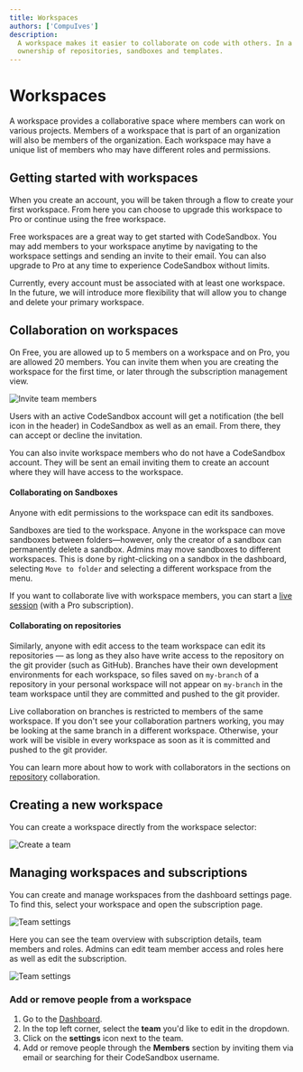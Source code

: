 ```yaml
---
title: Workspaces
authors: ['CompuIves']
description:
  A workspace makes it easier to collaborate on code with others. In a workspace, you share
  ownership of repositories, sandboxes and templates.
---
```



# Workspaces

A workspace provides a collaborative space where members can work on various projects. Members of a workspace that is part of an organization will also be members of the organization. Each workspace may have a unique list of members who may have different roles and permissions.

## Getting started with workspaces

When you create an account, you will be taken through a flow to create your first workspace. From here you can choose to upgrade this workspace to Pro or continue using the free workspace.

Free workspaces are a great way to get started with CodeSandbox.
You may add members to your workspace anytime by navigating to the workspace settings and sending an invite to their email.
You can also upgrade to Pro at any time to experience CodeSandbox without limits.

<Callout emoji="⚠️">
Currently, every account must be associated with at least one workspace. In the future, we will introduce more flexibility that will allow you to change and delete your primary workspace.
</Callout>

## Collaboration on workspaces

On Free, you are allowed up to 5 members on a workspace and on Pro, you are allowed 20 members. You can invite them when you are creating the workspace for the first time, or later through the subscription management view.

![Invite team members](../images/workspace-invite-members.png)

Users with an active CodeSandbox account will get a notification (the bell icon in the header) in CodeSandbox as well as an email.
From there, they can accept or decline the invitation.

You can also invite workspace members who do not have a CodeSandbox account. They will be sent an email inviting them to create an account where they will have access to the workspace.

#### Collaborating on Sandboxes

Anyone with edit permissions to the workspace can edit its sandboxes.

Sandboxes are tied to the workspace. Anyone in the workspace can move sandboxes between folders—however, only the creator of a sandbox can permanently delete a sandbox.
Admins may move sandboxes to different workspaces. This is done by right-clicking on a sandbox in the dashboard, selecting `Move to folder` and selecting a different workspace from the menu.

If you want to collaborate live with workspace members, you can start a [live session](/learn/getting-started/collaborate-share) (with a Pro subscription).

#### Collaborating on repositories

Similarly, anyone with edit access to the team workspace can edit its repositories — as long as they also have write access to the repository on the git provider (such as GitHub). Branches have their own development environments for each workspace, so files saved on `my-branch` of a repository in your personal workspace will not appear on `my-branch` in the team workspace until they are committed and pushed to the git provider.

Live collaboration on branches is restricted to members of the same workspace. If you don't see your collaboration partners working, you may be looking at the same branch in a different workspace. Otherwise, your work will be visible in every workspace as soon as it is committed and pushed to the git provider.

You can learn more about how to work with collaborators in the sections on [repository](/learn/repositories/collaborate-share) collaboration.

## Creating a new workspace

You can create a workspace directly from the workspace selector:

![Create a team](../images/workspace-selector-newteam.png)

## Managing workspaces and subscriptions

You can create and manage workspaces from the dashboard settings page.
To find this, select your workspace and open the subscription page.

![Team settings](../images/workspace-team-settings-btn.png)

Here you can see the team overview with subscription details, team members and roles.
Admins can edit team member access and roles here as well as edit the subscription.

![Team settings](../images/workspace-team-settings.png)


### Add or remove people from a workspace

1. Go to the [Dashboard](https://codesandbox.io/dashboard).
1. In the top left corner, select the **team** you'd like to edit in the dropdown.
1. Click on the **settings** icon next to the team.
1. Add or remove people through the **Members** section by inviting them via email or searching for their CodeSandbox username.

